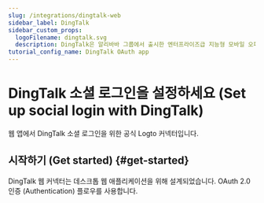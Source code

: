 ```yaml
---
slug: /integrations/dingtalk-web
sidebar_label: DingTalk
sidebar_custom_props:
  logoFilename: dingtalk.svg
  description: DingTalk은 알리바바 그룹에서 출시한 엔터프라이즈급 지능형 모바일 오피스 플랫폼입니다. (DingTalk is an enterprise-level intelligent mobile office platform launched by Alibaba Group.)
tutorial_config_name: DingTalk OAuth app
---
```




# DingTalk 소셜 로그인을 설정하세요 (Set up social login with DingTalk)

웹 앱에서 DingTalk 소셜 로그인을 위한 공식 Logto 커넥터입니다.

<GuideTip />

## 시작하기 (Get started) \{#get-started}

DingTalk 웹 커넥터는 데스크톱 웹 애플리케이션을 위해 설계되었습니다. OAuth 2.0 인증 (Authentication) 플로우를 사용합니다.

<Integration />
